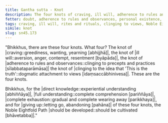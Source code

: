 ```yaml
---
title: Gantha sutta - Knot
description: The four knots of craving, ill will, adherence to rules and observances, and clinging to the idea that 'This is the truth' are described in brief. The Noble Eightfold Path is the way to directly knowing, full understanding, complete exhaustion, and giving up of these knots.
fetter: doubt, adherence to rules and observances, personal existence, sensual desire, ill will, ignorance
tags: craving, ill will, rites and rituals, clinging to views, Noble Eightfold Path, directly knowing, full understanding, complete exhaustion, giving up, sn, sn45-56, sn45
simile: knot
slug: sn45.173
---
```


"Bhikkhus, there are these four knots. What four? The knot of |craving::greediness, wanting, yearning [abhijjhā]|, the knot of |ill will::aversion, anger, contempt, resentment [byāpāda]|, the knot of |adherence to rules and observances::clinging to precepts and practices [sīlabbataparāmāsa]| the knot of |clinging to the idea that 'This is the truth'::dogmatic attachment to views [idaṃsaccābhinivesa]|. These are the four knots.

Bhikkhus, for the |direct knowledge::experiential understanding [abhiññāya]|, |full understanding::complete comprehension [pariññāya]|, |complete exhaustion::gradual and complete wearing away [parikkhaya]|, and for |giving up::letting go, abandoning [pahāna]| of these four knots, the Noble Eightfold Path |should be developed::should be cultivated [bhāvetabba]|."